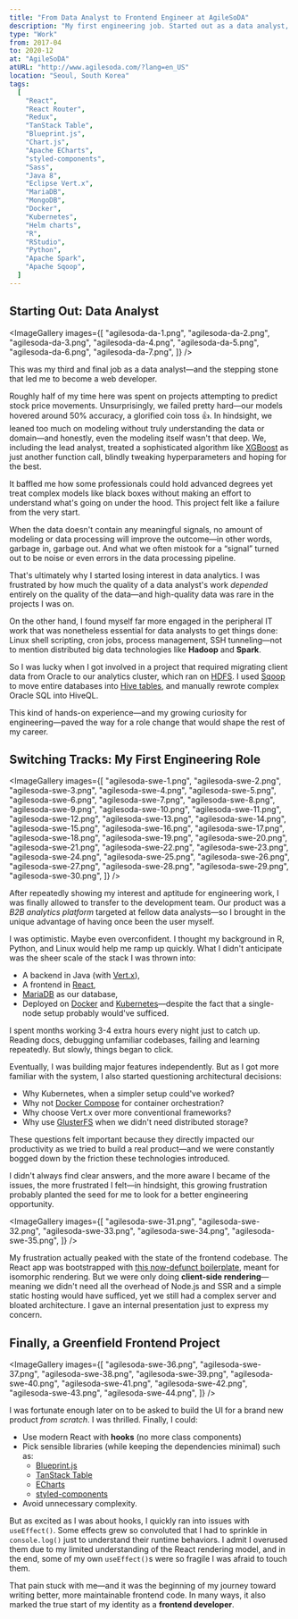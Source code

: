 ```yaml
---
title: "From Data Analyst to Frontend Engineer at AgileSoDA"
description: "My first engineering job. Started out as a data analyst, but my growing interest in computer systems and software development led me to transition into a full-time engineer role, eventually specializing in frontend. A pivotal experience that shifted my career path."
type: "Work"
from: 2017-04
to: 2020-12
at: "AgileSoDA"
atURL: "http://www.agilesoda.com/?lang=en_US"
location: "Seoul, South Korea"
tags:
  [
    "React",
    "React Router",
    "Redux",
    "TanStack Table",
    "Blueprint.js",
    "Chart.js",
    "Apache ECharts",
    "styled-components",
    "Sass",
    "Java 8",
    "Eclipse Vert.x",
    "MariaDB",
    "MongoDB",
    "Docker",
    "Kubernetes",
    "Helm charts",
    "R",
    "RStudio",
    "Python",
    "Apache Spark",
    "Apache Sqoop",
  ]
---
```



## Starting Out: Data Analyst

<DateAndLocation class="ml-4 -mt-4 mb-4" from="2017-04" to="2019-04" />

<ImageGallery
  images={[
    "agilesoda-da-1.png",
    "agilesoda-da-2.png",
    "agilesoda-da-3.png",
    "agilesoda-da-4.png",
    "agilesoda-da-5.png",
    "agilesoda-da-6.png",
    "agilesoda-da-7.png",
  ]}
/>

This was my third and final job as a data analyst—and the stepping stone that led me to become a web developer.

Roughly half of my time here was spent on projects attempting to predict stock price movements. Unsurprisingly, we failed pretty hard—our models hovered around 50% accuracy, a glorified coin toss 👍. In hindsight, we leaned too much on modeling without truly understanding the data or domain—and honestly, even the modeling itself wasn't that deep. We, including the lead analyst, treated a sophisticated algorithm like [XGBoost](https://en.wikipedia.org/wiki/XGBoost) as just another function call, blindly tweaking hyperparameters and hoping for the best.

It baffled me how some professionals could hold advanced degrees yet treat complex models like black boxes without making an effort to understand what's going on under the hood. This project felt like a failure from the very start.

When the data doesn't contain any meaningful signals, no amount of modeling or data processing will improve the outcome—in other words, garbage in, garbage out. And what we often mistook for a “signal” turned out to be noise or even errors in the data processing pipeline.

That's ultimately why I started losing interest in data analytics. I was frustrated by how much the quality of a data analyst's work _depended_ entirely on the quality of the data—and high-quality data was rare in the projects I was on.

On the other hand, I found myself far more engaged in the peripheral IT work that was nonetheless essential for data analysts to get things done: Linux shell scripting, cron jobs, process management, SSH tunneling—not to mention distributed big data technologies like **Hadoop** and **Spark**.

So I was lucky when I got involved in a project that required migrating client data from Oracle to our analytics cluster, which ran on [HDFS](https://hadoop.apache.org/docs/r1.2.1/hdfs_design.html). I used [Sqoop](https://sqoop.apache.org/) to move entire databases into [Hive tables](https://docs.cloudera.com/HDPDocuments/HDP2/HDP-2.4.2/bk_dataintegration/content/using_sqoop_to_move_data_into_hive.html), and manually rewrote complex Oracle SQL into HiveQL.

This kind of hands-on experience—and my growing curiosity for engineering—paved the way for a role change that would shape the rest of my career.

## Switching Tracks: My First Engineering Role

<DateAndLocation class="ml-4 -mt-4 mb-4" from="2019-04" to="2020-08" />

<ImageGallery
  images={[
    "agilesoda-swe-1.png",
    "agilesoda-swe-2.png",
    "agilesoda-swe-3.png",
    "agilesoda-swe-4.png",
    "agilesoda-swe-5.png",
    "agilesoda-swe-6.png",
    "agilesoda-swe-7.png",
    "agilesoda-swe-8.png",
    "agilesoda-swe-9.png",
    "agilesoda-swe-10.png",
    "agilesoda-swe-11.png",
    "agilesoda-swe-12.png",
    "agilesoda-swe-13.png",
    "agilesoda-swe-14.png",
    "agilesoda-swe-15.png",
    "agilesoda-swe-16.png",
    "agilesoda-swe-17.png",
    "agilesoda-swe-18.png",
    "agilesoda-swe-19.png",
    "agilesoda-swe-20.png",
    "agilesoda-swe-21.png",
    "agilesoda-swe-22.png",
    "agilesoda-swe-23.png",
    "agilesoda-swe-24.png",
    "agilesoda-swe-25.png",
    "agilesoda-swe-26.png",
    "agilesoda-swe-27.png",
    "agilesoda-swe-28.png",
    "agilesoda-swe-29.png",
    "agilesoda-swe-30.png",
  ]}
/>

After repeatedly showing my interest and aptitude for engineering work, I was finally allowed to transfer to the development team. Our product was a _B2B analytics platform_ targeted at fellow data analysts—so I brought in the unique advantage of having once been the user myself.

I was optimistic. Maybe even overconfident. I thought my background in R, Python, and Linux would help me ramp up quickly. What I didn't anticipate was the sheer scale of the stack I was thrown into:

- A backend in Java (with [Vert.x](https://vertx.io/docs/)),
- A frontend in [React](https://react.dev/),
- [MariaDB](https://mariadb.com/docs/) as our database,
- Deployed on [Docker](https://www.docker.com/) and [Kubernetes](https://kubernetes.io/)—despite the fact that a single-node setup probably would've sufficed.

I spent months working 3-4 extra hours every night just to catch up. Reading docs, debugging unfamiliar codebases, failing and learning repeatedly. But slowly, things began to click.

Eventually, I was building major features independently. But as I got more familiar with the system, I also started questioning architectural decisions:

- Why Kubernetes, when a simpler setup could've worked?
- Why not [Docker Compose](https://docs.docker.com/compose/) for container orchestration?
- Why choose Vert.x over more conventional frameworks?
- Why use [GlusterFS](https://www.gluster.org/) when we didn't need distributed storage?

These questions felt important because they directly impacted our productivity as we tried to build a real product—and we were constantly bogged down by the friction these technologies introduced.

I didn't always find clear answers, and the more aware I became of the issues, the more frustrated I felt&mdash;in hindsight, this growing frustration probably planted the seed for me to look for a better engineering opportunity.

<ImageGallery
  images={[
    "agilesoda-swe-31.png",
    "agilesoda-swe-32.png",
    "agilesoda-swe-33.png",
    "agilesoda-swe-34.png",
    "agilesoda-swe-35.png",
  ]}
/>

My frustration actually peaked with the state of the frontend codebase. The React app was bootstrapped with [this now-defunct boilerplate](https://github.com/erikras/react-redux-universal-hot-example), meant for isomorphic rendering. But we were only doing **client-side rendering**—meaning we didn't need all the overhead of Node.js and SSR and a simple static hosting would have sufficed, yet we still had a complex server and bloated architecture. I gave an internal presentation just to express my concern.

## Finally, a Greenfield Frontend Project

<DateAndLocation class="ml-4 -mt-4 mb-4" from="2020-08" to="2020-12" />

<ImageGallery
  images={[
    "agilesoda-swe-36.png",
    "agilesoda-swe-37.png",
    "agilesoda-swe-38.png",
    "agilesoda-swe-39.png",
    "agilesoda-swe-40.png",
    "agilesoda-swe-41.png",
    "agilesoda-swe-42.png",
    "agilesoda-swe-43.png",
    "agilesoda-swe-44.png",
  ]}
/>

I was fortunate enough later on to be asked to build the UI for a brand new product _from scratch_. I was thrilled. Finally, I could:

- Use modern React with **hooks** (no more class components)
- Pick sensible libraries (while keeping the dependencies minimal) such as:
  - [Blueprint.js](https://blueprintjs.com/docs/)
  - [TanStack Table](https://tanstack.com/table/latest)
  - [ECharts](https://echarts.apache.org/en/index.html)
  - [styled-components](https://styled-components.com/)
- Avoid unnecessary complexity.

But as excited as I was about hooks, I quickly ran into issues with `useEffect()`. Some effects grew so convoluted that I had to sprinkle in `console.log()` just to understand their runtime behaviors. I admit I overused them due to my limited understanding of the React rendering model, and in the end, some of my own `useEffect()`s were so fragile I was afraid to touch them.

That pain stuck with me—and it was the beginning of my journey toward writing better, more maintainable frontend code. In many ways, it also marked the true start of my identity as a **frontend developer**.
